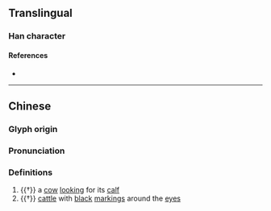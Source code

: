 {{character info/new}}
==Translingual==

===Han character===
{{Han char|rn=93|rad=牛|as=05|sn=9|four=25060|canj=HQLW|ids=⿰牜由}}

====References====
* {{Han ref|kx=0699.270|dkj=19983|dj=1112.150|hdz=31807.040|uh=7270|ud=29296|bh=CFBB|bd=53179}}

----
==Chinese==
{{zh-forms}}

===Glyph origin===
{{Han etym}}

===Pronunciation===
{{zh-pron
|m=yòu,chōu
|mc=y
|oc=y
|cat=n
}}

===Definitions===
{{zh-hanzi}}

# {{†}} a [[cow]] [[look]]ing for its [[calf]]
# {{†}} [[cattle]] with [[black]] [[marking]]s around the [[eyes]]